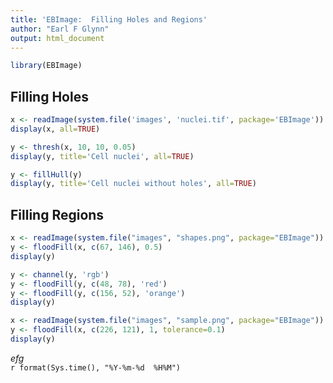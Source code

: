 ```yaml
---
title: 'EBImage:  Filling Holes and Regions'
author: "Earl F Glynn"
output: html_document
---
```


```r
library(EBImage)
```

## Filling Holes

```r
x <- readImage(system.file('images', 'nuclei.tif', package='EBImage'))
display(x, all=TRUE)

y <- thresh(x, 10, 10, 0.05)
display(y, title='Cell nuclei', all=TRUE)

y <- fillHull(y)
display(y, title='Cell nuclei without holes', all=TRUE)
```


## Filling Regions

```r
x <- readImage(system.file("images", "shapes.png", package="EBImage"))
y <- floodFill(x, c(67, 146), 0.5)
display(y)

y <- channel(y, 'rgb')
y <- floodFill(y, c(48, 78), 'red')
y <- floodFill(y, c(156, 52), 'orange')  
display(y)

x <- readImage(system.file("images", "sample.png", package="EBImage"))
y <- floodFill(x, c(226, 121), 1, tolerance=0.1)
display(y)
```

*efg*  
`r format(Sys.time(), "%Y-%m-%d  %H%M")`  
